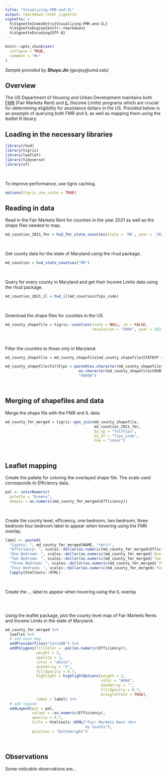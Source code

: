 ```yaml
---
title: "Visualizing-FMR-and-IL"
output: rmarkdown::html_vignette
vignette: >
  %\VignetteIndexEntry{Visualizing-FMR-and-IL}
  %\VignetteEngine{knitr::rmarkdown}
  %\VignetteEncoding{UTF-8}
---
```


```r
knitr::opts_chunk$set(
  collapse = TRUE,
  comment = "#>"
)
```

<i>Sample provided by <b>Shuyu Jin</b> (geojsy@umd.edu)</i>

## Overview

The US Department of Housing and Urban Development maintains both
[FMR](https://link-url-here.org) (Fair Markets Rent) and 
[IL](https://link-url-here.org) (Income Limits) programs which are crucial
for determining eligibility for assistance dollars in the US. Provided below is
an example of querying both FMR and IL as well as mapping them using 
the leaflet R library.

## Loading in the necessary libraries

```r
library(rhud)
library(tigris)
library(leaflet)
library(tidyverse)
library(sf)
```

<br>

To improve performance, use tigris caching.

```r
options(tigris_use_cache = TRUE)
```

## Reading in data

Read in the Fair Markets Rent for counties in the year 2021 as well as the shape
files needed to map.

```r
md_counties_2021_fmr = hud_fmr_state_counties(state = 'MD', year = '2021')
```

<br>

Get county data for the state of Maryland using the rhud package.

```r
md_counties = hud_state_counties("MD")
```

<br>

Query for every county in Maryland and get their Income Limits data using
the rhud package.

```r
md_counties_2021_il = hud_il(md_counties$fips_code)
```

<br>

Download the shape files for counties in the US.

```r
md_county_shapefile = tigris::counties(state = NULL, cb = FALSE,
                                       resolution = "500k", year = 2021)
```

<br>

Filter the counties to those only in Maryland.

```r
md_county_shapefile = md_county_shapefile[md_county_shapefile$STATEFP == 24, ]

md_county_shapefile$fullFips = paste0(as.character(md_county_shapefile$STATEFP),
                                 as.character(md_county_shapefile$COUNTYFP),
                                 "99999")
```

<br>

## Merging of shapefiles and data

Merge the shape file with the FMR and IL data.

```r
md_county_fmr_merged = tigris::geo_join(md_county_shapefile,
                                        md_counties_2021_fmr,
                                        by_sp = "fullFips",
                                        by_df = "fips_code",
                                        how = "inner")
```

<br>

## Leaflet mapping

Create the pallete for coloring the overlayed shape file. The scale used
corresponds to Efficiency data.

```r
pal <- colorNumeric(
  palette = "Greens",
  domain = as.numeric(md_county_fmr_merged$Efficiency))
```

<br>

Create the county level, efficiency, one bedroom, two bedroom, three bedroom
four bedroom label to appear when hovering using the FMR overlay.

```r
label <- paste0(
  "County: ", md_county_fmr_merged$NAME, "<br/>",
  "Efficiency: ", scales::dollar(as.numeric(md_county_fmr_merged$Efficiency)), "<br/>",
  "One Bedroom: ", scales::dollar(as.numeric(md_county_fmr_merged$`One-Bedroom`)), "<br/>",
  "Two Bedroom: ", scales::dollar(as.numeric(md_county_fmr_merged$`Two-Bedroom`)), "<br/>",
  "Three Bedroom: ", scales::dollar(as.numeric(md_county_fmr_merged$`Three-Bedroom`)), "<br/>",
  "Four Bedroom: ", scales::dollar(as.numeric(md_county_fmr_merged$`Four-Bedroom`))) %>% 
  lapply(htmltools::HTML)
```

<br>

Create the ... label to appear when hovering using the IL overlay

``` r


```

<br>

Using the leaflet package, plot the county level map of Fair Markets Rents and 
Income Limits in the state of Maryland.

```r
md_county_fmr_merged %>% 
  leaflet %>% 
  # add base map
  addProviderTiles("CartoDB") %>% 
  addPolygons(fillColor = ~pal(as.numeric(Efficiency)),
              weight = 2,
              opacity = 1,
              color = "white",
              dashArray = "3",
              fillOpacity = 0.7,
              highlight = highlightOptions(weight = 2,
                                           color = "#666",
                                           dashArray = "",
                                           fillOpacity = 0.7,
                                           bringToFront = TRUE),
              label = label) %>% 
  # add legend
  addLegend(pal = pal, 
            values = ~as.numeric(Efficiency), 
            opacity = 0.7, 
            title = htmltools::HTML("Fair Markets Rent <br> 
                                    by County"),
            position = "bottomright")
```

<br>

## Observations

Some noticable observations are...
